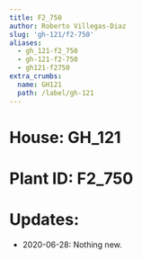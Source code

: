 ```yaml
---
title: F2_750
author: Roberto Villegas-Diaz
slug: 'gh-121/f2-750'
aliases:
  - gh_121-f2_750
  - gh-121-f2-750
  - gh121-f2750
extra_crumbs:
  name: GH121
  path: /label/gh-121
---
```


# **House**: GH_121
# **Plant ID**: F2_750
# **Updates**: 
 - 2020-06-28: Nothing new.
